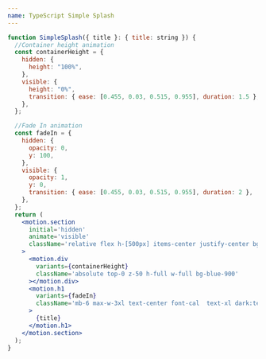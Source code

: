 ```yaml
---
name: TypeScript Simple Splash
---
```


```jsx
function SimpleSplash({ title }: { title: string }) {
  //Container height animation
  const containerHeight = {
    hidden: {
      height: "100%",
    },
    visible: {
      height: "0%",
      transition: { ease: [0.455, 0.03, 0.515, 0.955], duration: 1.5 },
    },
  };

  //Fade In animation
  const fadeIn = {
    hidden: {
      opacity: 0,
      y: 100,
    },
    visible: {
      opacity: 1,
      y: 0,
      transition: { ease: [0.455, 0.03, 0.515, 0.955], duration: 2 },
    },
  };
  return (
    <motion.section
      initial='hidden'
      animate='visible'
      className='relative flex h-[500px] items-center justify-center bg-gray-50 py-8 shadow-2xl dark:bg-gray-800'
    >
      <motion.div
        variants={containerHeight}
        className='absolute top-0 z-50 h-full w-full bg-blue-900'
      ></motion.div>
      <motion.h1
        variants={fadeIn}
        className='mb-6 max-w-3xl text-center font-cal  text-xl dark:text-white lg:text-2xl lg:leading-tight'
      >
        {title}
      </motion.h1>
    </motion.section>
  );
}
```
